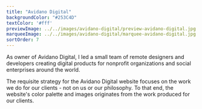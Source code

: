 ```yaml
---
title: "Avidano Digital"
backgroundColor: "#253C4D"
textColor: '#fff'
previewImage: ../../images/avidano-digital/preview-avidano-digital.jpg
marqueeImage: ../../images/avidano-digital/marquee-avidano-digital.jpg
sortOrder: 7
---
```


<IntroBlock>

As owner of Avidano Digital, I led a small team of remote designers and developers creating digital products for nonprofit organizations and social enterprises around the world. 

</IntroBlock>

<TextBlock>

The requisite strategy for the Avidano Digital website focuses on the work we do for our clients - not on us or our philosophy. To that end, the website's color palette and images originates from the work produced for our clients.

</TextBlock>